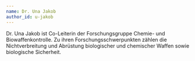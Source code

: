 ```yaml
---
name: Dr. Una Jakob
author_id: u-jakob
---
```


Dr. Una Jakob ist Co-Leiterin der Forschungsgruppe Chemie- und Biowaffenkontrolle. Zu ihren Forschungsschwerpunkten zählen die Nichtverbreitung und Abrüstung biologischer und chemischer Waffen sowie biologische Sicherheit.
